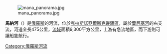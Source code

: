 {{Unreferenced|time=2017-07-10T18:49:41+00:00}}[[Image:mana_panorama.jpg|right]]

'''馬納河'''（{{lang-ru|Ма́на|translit=Mana}}）是[[俄羅斯|俄羅斯]]的河流，位於[[克拉斯諾亞爾斯克邊疆區|克拉斯諾亞爾斯克邊疆區]]，屬於[[葉尼塞河|葉尼塞河]]的右支流，河道全長475公里，[[流域|流域]]面積9,300平方公里，上游有急流地區，而下游則可讓船隻航行。

{{葉尼塞河}}

[[Category:俄羅斯河流|Category:俄羅斯河流]]

{{Russia-geo-stub}}